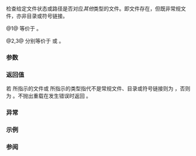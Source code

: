 {{cpp/filesystem/title|is_other}}
{{cpp/filesystem/navbar}}
{{dcl begin}}
{{dcl header|filesystem}}
{{dcl|num=1|since=c++17|1=
bool is_other( std::filesystem::file_status s ) noexcept;
}}
{{dcl|num=2|since=c++17|1=
bool is_other( const std::filesystem::path&amp; p );
}}
{{dcl|num=3|since=c++17|1=
bool is_other( const std::filesystem::path&amp; p, std::error_code&amp; ec ) noexcept;
}}
{{dcl end}}

检查给定文件状态或路径是否对应''其他''类型的文件。即文件存在，但既非常规文件，亦非目录或符号链接。

@1@ 等价于 {{c|exists(s) &amp;&amp; !is_regular_file(s) &amp;&amp; !is_directory(s) &amp;&amp; !is_symlink(s)}}。

@2,3@ 分别等价于 {{c|is_other(status(p))}} 或 {{c|is_other(status(p, ec))}}。

===参数===
{{par begin}}
{{par | s | 要检查的文件状态}}
{{par | p | 要检验的路径}}
{{par | ec | 存储错误状态的错误码}}
{{par end}}

===返回值===
若 {{c|p}} 所指示的文件或 {{c|s}} 所指示的类型指代不是常规文件、目录或符号链接则为 {{c|true}}，否则为 {{c|false}}。不抛出重载在发生错误时返回 {{c|false}}。

===异常===
{{cpp/filesystem/error_handling|p|throw=/2,3}}

===示例===
{{example}}

===参阅===
{{dsc begin}}
{{dsc inc|cpp/filesystem/dsc status}}
{{dsc inc|cpp/filesystem/dsc file_status}}
{{dsc inc|cpp/filesystem/dsc status_known}}
{{dsc inc|cpp/filesystem/dsc is_block_file}}
{{dsc inc|cpp/filesystem/dsc is_character_file}}
{{dsc inc|cpp/filesystem/dsc is_directory}}
{{dsc inc|cpp/filesystem/dsc is_fifo}}
{{dsc inc|cpp/filesystem/dsc is_regular_file}}
{{dsc inc|cpp/filesystem/dsc is_socket}}
{{dsc inc|cpp/filesystem/dsc is_symlink}}
{{dsc inc|cpp/filesystem/dsc exists}}
{{dsc inc|cpp/filesystem/directory_entry/dsc is_other}}
{{dsc end}}

{{langlinks|en|es|ja}}